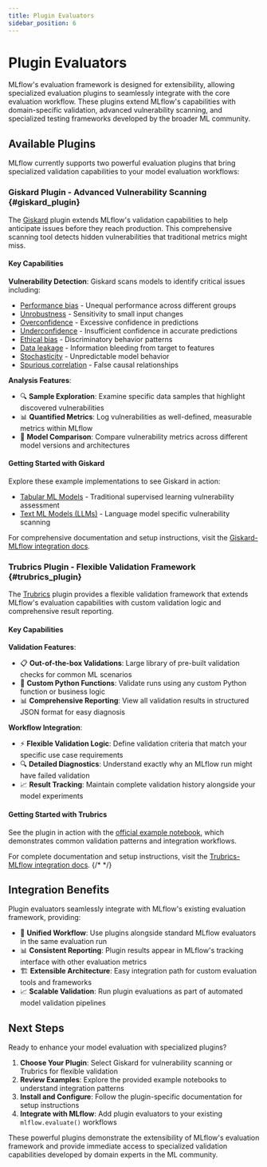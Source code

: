 ```yaml
---
title: Plugin Evaluators
sidebar_position: 6
---
```


# Plugin Evaluators

MLflow's evaluation framework is designed for extensibility, allowing specialized evaluation plugins to seamlessly integrate with the core evaluation workflow. These plugins extend MLflow's capabilities with domain-specific validation, advanced vulnerability scanning, and specialized testing frameworks developed by the broader ML community.

## Available Plugins

MLflow currently supports two powerful evaluation plugins that bring specialized validation capabilities to your model evaluation workflows:

### Giskard Plugin - Advanced Vulnerability Scanning \{#giskard_plugin}

The [Giskard](https://docs.giskard.ai/en/latest/integrations/mlflow/index.html) plugin extends MLflow's validation capabilities to help anticipate issues before they reach production. This comprehensive scanning tool detects hidden vulnerabilities that traditional metrics might miss.

#### Key Capabilities

**Vulnerability Detection**: Giskard scans models to identify critical issues including:

- [Performance bias](https://docs.giskard.ai/en/latest/getting-started/key_vulnerabilities/performance_bias/index.html) - Unequal performance across different groups
- [Unrobustness](https://docs.giskard.ai/en/latest/getting-started/key_vulnerabilities/robustness/index.html) - Sensitivity to small input changes
- [Overconfidence](https://docs.giskard.ai/en/latest/getting-started/key_vulnerabilities/overconfidence/index.html) - Excessive confidence in predictions
- [Underconfidence](https://docs.giskard.ai/en/latest/getting-started/key_vulnerabilities/underconfidence/index.html) - Insufficient confidence in accurate predictions
- [Ethical bias](https://docs.giskard.ai/en/latest/getting-started/key_vulnerabilities/ethics/index.html) - Discriminatory behavior patterns
- [Data leakage](https://docs.giskard.ai/en/latest/getting-started/key_vulnerabilities/data_leakage/index.html) - Information bleeding from target to features
- [Stochasticity](https://docs.giskard.ai/en/latest/getting-started/key_vulnerabilities/stochasticity/index.html) - Unpredictable model behavior
- [Spurious correlation](https://docs.giskard.ai/en/latest/knowledge/key_vulnerabilities/spurious/index.html) - False causal relationships

**Analysis Features**:

- 🔍 **Sample Exploration**: Examine specific data samples that highlight discovered vulnerabilities
- 📊 **Quantified Metrics**: Log vulnerabilities as well-defined, measurable metrics within MLflow
- 🔄 **Model Comparison**: Compare vulnerability metrics across different model versions and architectures

#### Getting Started with Giskard

Explore these example implementations to see Giskard in action:

- [Tabular ML Models](https://docs.giskard.ai/en/latest/integrations/mlflow/mlflow-tabular-example.html) - Traditional supervised learning vulnerability assessment
- [Text ML Models (LLMs)](https://docs.giskard.ai/en/latest/integrations/mlflow/mlflow-llm-example.html) - Language model specific vulnerability scanning

For comprehensive documentation and setup instructions, visit the [Giskard-MLflow integration docs](https://docs.giskard.ai/en/latest/integrations/mlflow/index.html).

### Trubrics Plugin - Flexible Validation Framework \{#trubrics_plugin}

The [Trubrics](https://github.com/trubrics/trubrics-sdk) plugin provides a flexible validation framework that extends MLflow's evaluation capabilities with custom validation logic and comprehensive result reporting.

#### Key Capabilities

**Validation Features**:

- 📋 **Out-of-the-box Validations**: Large library of pre-built validation checks for common ML scenarios
- 🔧 **Custom Python Functions**: Validate runs using any custom Python function or business logic
- 📊 **Comprehensive Reporting**: View all validation results in structured JSON format for easy diagnosis

**Workflow Integration**:

- ⚡ **Flexible Validation Logic**: Define validation criteria that match your specific use case requirements
- 🔍 **Detailed Diagnostics**: Understand exactly why an MLflow run might have failed validation
- 📈 **Result Tracking**: Maintain complete validation history alongside your model experiments

#### Getting Started with Trubrics

See the plugin in action with the [official example notebook](https://github.com/trubrics/trubrics-python/blob/v1.3.4/examples/mlflow/mlflow-trubrics.ipynb), which demonstrates common validation patterns and integration workflows.

For complete documentation and setup instructions, visit the [Trubrics-MLflow integration docs](https://trubrics.github.io/trubrics-sdk/mlflow/). {/* <!-- markdown-link-check-disable-line --> */}

## Integration Benefits

Plugin evaluators seamlessly integrate with MLflow's existing evaluation framework, providing:

- 🔄 **Unified Workflow**: Use plugins alongside standard MLflow evaluators in the same evaluation run
- 📊 **Consistent Reporting**: Plugin results appear in MLflow's tracking interface with other evaluation metrics
- 🏗️ **Extensible Architecture**: Easy integration path for custom evaluation tools and frameworks
- 📈 **Scalable Validation**: Run plugin evaluations as part of automated model validation pipelines

## Next Steps

Ready to enhance your model evaluation with specialized plugins?

1. **Choose Your Plugin**: Select Giskard for vulnerability scanning or Trubrics for flexible validation
2. **Review Examples**: Explore the provided example notebooks to understand integration patterns
3. **Install and Configure**: Follow the plugin-specific documentation for setup instructions
4. **Integrate with MLflow**: Add plugin evaluators to your existing `mlflow.evaluate()` workflows

These powerful plugins demonstrate the extensibility of MLflow's evaluation framework and provide immediate access to specialized validation capabilities developed by domain experts in the ML community.
